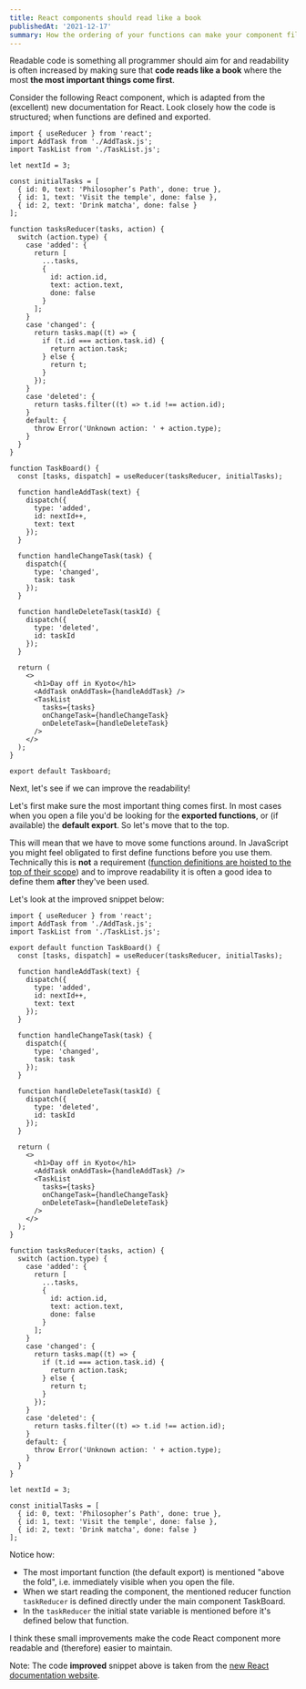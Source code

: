 ```yaml
---
title: React components should read like a book
publishedAt: '2021-12-17'
summary: How the ordering of your functions can make your component files easier to read.
---
```


Readable code is something all programmer should aim for and readability is often increased by making sure that **code reads like a book** where the most **the most important things come first**.

Consider the following React component, which is adapted from the (excellent) new documentation for React. Look closely how the code is structured; when functions are defined and exported.

```tsx
import { useReducer } from 'react';
import AddTask from './AddTask.js';
import TaskList from './TaskList.js';

let nextId = 3;

const initialTasks = [
  { id: 0, text: 'Philosopher’s Path', done: true },
  { id: 1, text: 'Visit the temple', done: false },
  { id: 2, text: 'Drink matcha', done: false }
];

function tasksReducer(tasks, action) {
  switch (action.type) {
    case 'added': {
      return [
        ...tasks,
        {
          id: action.id,
          text: action.text,
          done: false
        }
      ];
    }
    case 'changed': {
      return tasks.map((t) => {
        if (t.id === action.task.id) {
          return action.task;
        } else {
          return t;
        }
      });
    }
    case 'deleted': {
      return tasks.filter((t) => t.id !== action.id);
    }
    default: {
      throw Error('Unknown action: ' + action.type);
    }
  }
}

function TaskBoard() {
  const [tasks, dispatch] = useReducer(tasksReducer, initialTasks);

  function handleAddTask(text) {
    dispatch({
      type: 'added',
      id: nextId++,
      text: text
    });
  }

  function handleChangeTask(task) {
    dispatch({
      type: 'changed',
      task: task
    });
  }

  function handleDeleteTask(taskId) {
    dispatch({
      type: 'deleted',
      id: taskId
    });
  }

  return (
    <>
      <h1>Day off in Kyoto</h1>
      <AddTask onAddTask={handleAddTask} />
      <TaskList
        tasks={tasks}
        onChangeTask={handleChangeTask}
        onDeleteTask={handleDeleteTask}
      />
    </>
  );
}

export default Taskboard;
```

Next, let's see if we can improve the readability!

Let's first make sure the most important thing comes first. In most cases when you open a file you'd be looking for the **exported functions**, or (if available) the **default export**. So let's move that to the top.

This will mean that we have to move some functions around. In JavaScript you might feel obligated to first define functions before you use them. Technically this is **not** a requirement ([function definitions are hoisted to the top of their scope](https://developer.mozilla.org/en-US/docs/Glossary/Hoisting#function_hoisting)) and to improve readability it is often a good idea to define them **after** they've been used.

Let's look at the improved snippet below:

```tsx
import { useReducer } from 'react';
import AddTask from './AddTask.js';
import TaskList from './TaskList.js';

export default function TaskBoard() {
  const [tasks, dispatch] = useReducer(tasksReducer, initialTasks);

  function handleAddTask(text) {
    dispatch({
      type: 'added',
      id: nextId++,
      text: text
    });
  }

  function handleChangeTask(task) {
    dispatch({
      type: 'changed',
      task: task
    });
  }

  function handleDeleteTask(taskId) {
    dispatch({
      type: 'deleted',
      id: taskId
    });
  }

  return (
    <>
      <h1>Day off in Kyoto</h1>
      <AddTask onAddTask={handleAddTask} />
      <TaskList
        tasks={tasks}
        onChangeTask={handleChangeTask}
        onDeleteTask={handleDeleteTask}
      />
    </>
  );
}

function tasksReducer(tasks, action) {
  switch (action.type) {
    case 'added': {
      return [
        ...tasks,
        {
          id: action.id,
          text: action.text,
          done: false
        }
      ];
    }
    case 'changed': {
      return tasks.map((t) => {
        if (t.id === action.task.id) {
          return action.task;
        } else {
          return t;
        }
      });
    }
    case 'deleted': {
      return tasks.filter((t) => t.id !== action.id);
    }
    default: {
      throw Error('Unknown action: ' + action.type);
    }
  }
}

let nextId = 3;

const initialTasks = [
  { id: 0, text: 'Philosopher’s Path', done: true },
  { id: 1, text: 'Visit the temple', done: false },
  { id: 2, text: 'Drink matcha', done: false }
];
```

Notice how:

- The most important function (the default export) is mentioned "above the fold", i.e. immediately visible when you open the file.
- When we start reading the component, the mentioned reducer function `taskReducer` is defined directly under the main component TaskBoard.
- In the `taskReducer` the initial state variable is mentioned before it's defined below that function.

I think these small improvements make the code React component more readable and (therefore) easier to maintain.

Note: The code **improved** snippet above is taken from the [new React documentation website](https://beta.reactjs.org/learn/scaling-up-with-reducer-and-context).
